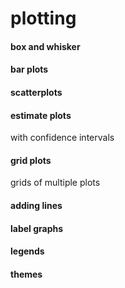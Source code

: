 # plotting {.unnumbered}

#### box and whisker

#### bar plots

#### scatterplots

#### estimate plots

with confidence intervals

#### grid plots

grids of multiple plots

#### adding lines

#### label graphs

#### legends

#### themes
